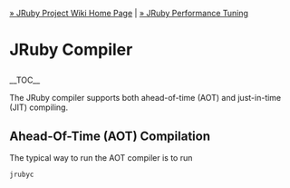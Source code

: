 [[Home|&raquo; JRuby Project Wiki Home Page]]  |  [[PerformanceTuning|&raquo; JRuby Performance Tuning]]
<h1>JRuby Compiler</h1>
__TOC__

The JRuby compiler supports both ahead-of-time (AOT) and just-in-time (JIT) compiling.

==Ahead-Of-Time (AOT) Compilation==
The typical way to run the AOT compiler is to run 
 jrubyc <script name>

Or, on Microsoft Windows:
 jruby -S jrubyc <script name>

This command outputs a <tt>.class</tt> file in the current directory with parent directories and package matching where the file lives. So the following command
 jrubyc foo/bar/test.rb 

will output
 foo/bar/test.class

To run the file produced by the compiler, use the <tt>-cp</tt> (class searchpath) parameter with both the current directory (parent directory for foo/bar/test.class above) and the path to <tt>jruby.jar</tt>, and execute it as you would a normal Java class named foo.bar.test:

 java -cp .:/path/to/jruby.jar foo.bar.test

'''Note from [[User:Dhjdhj|Dhjdhj]] 08:17, 6 November 2008 (PST)'''

If you're getting errors about missing requires, then you need to use the [http://repository.codehaus.org/org/jruby/jruby-complete jruby-complete jar] for running. I do not know why this jar file is not included with the standard distribution.  

Also, if you're trying to do this from a Microsoft Windows command window (not cygwin), then to compile your code you need to use the command

 jruby -S jrubyc foo/bar/test.rb

which outputs <tt>test.class</tt> to the <tt>foo\bar\</tt> subdirectory of the current directory.

==Just-In-Time (JIT) Compilation==
In addition to AOT compiling described above, JRuby supports using the compiler in JIT mode, where it will attempt to compile methods as they're called. After a call threshold is reached, the JIT tries to compile the method body in question, including any blocks it contains. If the compilation succeeds, the compiled version is used from then on. Otherwise, the method is permanently marked "interpret only".

The JIT is enabled by default with a threshold of 50. You can turn it off by using the <tt>-J-Djruby.jit.enabled=false</tt> flag. For example:
 jruby -J-Djruby.jit.enabled=false myscript.rb

For more information on JIT flags, see [[PerformanceTuning#JIT_Runtime_Properties|JIT Runtime Properties]].

==Performance==
Here are a few microbenchmarks comparing Ruby, JRuby interpreted, and JRuby compiled (server VM numbers show worst and best numbers):

 fib(30) Ruby:                1.67s
 fib(30) JRuby interp (client VM):    3.93s
 fib(30) JRuby interp (server VM):    2.28s to 2.08s
 fib(30) JRuby compiled (client VM):    1.89s to 1.79s
 fib(30) JRuby compiled (server VM):    1.66s to 0.86s

==Tweaking and troubleshooting==
There are other interesting properties you can use.

'''Note:''' To see all the JRuby properties, use the <tt>jruby --properties</tt> command:

 jruby.compile.mode=OFF|JIT|FORCE (default JIT)
:Sets compilation to none, JIT, or AOT

 ruby.jit.threshold=## (default 50)
:Sets the threshold for methods to get jitted. (I usually use it to make all methods compile before execution, using threshold=0.)

 jruby.jit.logging=true|false (default false)
:Logs each method as it's compiled, so you can see what kind of coverage you're getting or if the methods you want to JIT are getting JITed.

 jruby.jit.logging.verbose=true|false (default false)
:Logs each method that fails to compile, so you can see if compilation problems are keeping methods from JITing.

 jruby.jit.exclude=&lt;class_or_module_name&gt;|&lt;class_or_module_name&gt;#&lt;methodname&gt;|&lt;methodname&gt;
:Excludes either the class, module, instance_method on a class, instance_method on a module, or a global method name.

As of late September 2007, the JRuby compiler is considered complete. Any features missing are to be considered bugs. As part of JRuby's test run, the entire Ruby standard library is compiled to Java bytecode.

There are two known issues with the JRuby compiler at present, which might or might not get fixed:

* Calling a method with a <tt>while false</tt> loop as its parameter will fail to execute

 foo(while false; end) # results in an error

* The <tt>retry</tt> keyword is not currently supported outside a <tt>rescue</tt> block, largely because of performance considerations and general confusion around how it's supposed to work. Additionally, no one appears to use <tt>retry</tt> outside <tt>rescue</tt>.

==JRuby Compiler Design==
JRuby compiles Ruby code to Java bytecode. Once complete, there's no interpretation done, except for <tt>eval</tt> calls. Evaluated code never gets compiled; however, if the <tt>eval</tt> defines a method that's called enough, it will also eventually get JIT compiled to bytecode. JRuby is a mixed-mode engine.

===Output Is a Class File===
Given a single input <tt>.rb</tt> file, JRuby produces a single output <tt>.class</tt> file. This was a key design goal for the compiler. Other languages (including Groovy) and other Ruby implementations (including XRuby) produce numerous classes from an input file, in some cases, dozens and dozens of classes if the input file is very large and complex. JRuby produces one <tt>.class</tt> file.

===Multiple Passes Over AST===
JRuby compiles from the same AST as it interprets from. There is a first pass over the AST before compilation to determine certain runtime characteristics:

* Does a method have closures in it?
* Does a method have calls to eval or other scope and frame-aware methods?
* Does a method have class definitions in it?
* Does a method define other methods?
* .... and so on

Based on this pass, the compiler determines scoping characteristics of all code in the method, selectively choosing pure heap-based variables or pure stack-based variables. Only methods and leaf closures without <tt>eval</tt>, <tt>closures</tt>, and so on, can use normal stack-based local variables. Performance is significantly faster with stack variables.

===Methods in Output Class File===
The resulting class file from JRuby contains at a minimum the following methods to start:

* A normal <tt>main()</tt> method for running from the command line. (It grabs a default JRuby runtime and launches itself.)
* A <tt>load()</tt> instance method that represents a normal top-level loading of the script into a runtime. This performs pre and post script setup and teardown.
* A <tt>run()</tt> instance method that represents a bare execution of the script's contents. This is used by the JIT, where setup and teardown is handled outside the JITed code on a method-by-method basis
* A <tt>__file__()</tt> method that represents the body of the script. This is where script execution eventually starts.

Then, depending on the contents of the file, additional methods are added:

* Normal method definition bodies become Java methods.
* Class and module bodies become Java methods.
* Closure bodies become Java methods.
* Rescue and ensure bodies become synthetic methods.
* If the normal top-level script method is too long, it's split every 500 top-level syntactic elements and chained. (We did run into one large flat file that broke the method size limit.) We do not yet perform chaining on normal method bodies because we have not encountered any that are too large.

===Direct Invocation, Binding Into the MOP, and Reflection===
Only class bodies, <tt>rescue/ensure</tt> bodies, and chained top-level script methods get directly invoked during script execution. The others are bound into the MetaObject Protocol (MOP) at runtime.

Binding occurs in one of two ways:
* By generating a small stub class that implements <tt>DynamicMethod</tt> and invokes the target method on the target script directly
* By doing the same with reflection

In our testing, generating stub ''invoker'' classes has always been faster than reflection, especially on older JVMs. For the time being, that's the preferred way to bind methods, but I'm going to get reflection-based binding working again for limited/restricted environments like applets. With reflection-based binding and pre-compiled Ruby code with no <tt>evals</tt>, JIT compilation could be completely turned off and no classes would ever be generated in memory by JRuby.

===Walkthrough of a Simple Script===
Here's a walkthrough of a simple script:

 # we enter into the script body in the __file__ method
 # require would first look for .rb files, then try to load .class
 require 'foo'
 
 # normal code in the method body
 puts 'here we go'
 
 # upon encountering a method def, a new method is started in the class
 def bar
   # this is a simple method body, and would use stack-based vars
   puts 'hello'
 end
 # once the method has been compiled, binding code is added to __file__
 
 # class definitions become methods as well, building the class
 class MyClass
   # this is code in the body of the class
   puts 'here'
 
   # a method in the class is compiled like any other method body
   def something(a, b = 2, *c, &block)
     # this method has all four param types:
     # normal, optional, "rest" or varargs, and block argument
     # the compiler generates code to assign these from an incoming
     # IRubyObject[]
 
     # this method has a closure, so it would use heap-based vars
     # ... but the closure would use stack vars, since it's a simple leaf
     1.times { puts 'in closure' }
   end
   # method is completed, bound into the class we're building
 end
 # end of class definition; __file__ code invokes the class body directly 
 
 # any begin block or method body with a rescue/ensure attached will
 # be compiled as a synthetic method. This also necessarily means that
 # method bodies containing rescue/ensure must be heap-based.
 begin
   puts 'rescue me'
 rescue
   puts 'rescued!'
 ensure
   puts 'ensured!'
 end

===Sample Run of the JRuby Compiler===

 ~/NetBeansProjects/jruby $ jruby sample_script.rb
 here we go
 here
 rescue me
 ensured!
 
 ~/NetBeansProjects/jruby $ jrubyc sample_script.rb
 Compiling file "sample_script.rb" as class "sample_script"
 
 ~/NetBeansProjects/jruby $ ls -l sample_script.*
 -rw-r--r--   1 headius  headius  8396 Oct  4 09:38 sample_script.class
 -rw-r--r--   1 headius  headius  1449 Oct  4 09:38 sample_script.rb
 
 ~/NetBeansProjects/jruby $ export
 CLASSPATH=lib/jruby.jar:lib/asm-3.0.jar:lib/jna.jar:.
 
 ~/NetBeansProjects/jruby $ java sample_script
 here we go
 here
 rescue me
 ensured!
